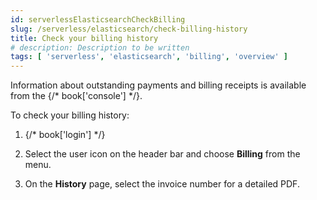 ```yaml
---
id: serverlessElasticsearchCheckBilling
slug: /serverless/elasticsearch/check-billing-history
title: Check your billing history
# description: Description to be written
tags: [ 'serverless', 'elasticsearch', 'billing', 'overview' ]
---
```



<div id="ec-billing-history"></div>

Information about outstanding payments and billing receipts is available from the {/* book['console'] */}.

To check your billing history:

1. {/* book['login'] */}

1. Select the user icon on the header bar and choose **Billing** from the menu.

1. On the **History** page, select the invoice number for a detailed PDF.

